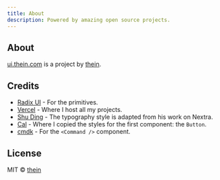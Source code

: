 ```yaml
---
title: About
description: Powered by amazing open source projects.
---
```


## About

[ui.thein.com](https://ui.thein.com) is a project by [thein](https://thein.com).

## Credits

- [Radix UI](https://radix-ui.com) - For the primitives.
- [Vercel](https://vercel.com) - Where I host all my projects.
- [Shu Ding](https://shud.in) - The typography style is adapted from his work on Nextra.
- [Cal](https://cal.com) - Where I copied the styles for the first component: the `Button`.
- [cmdk](https://cmdk.paco.me) - For the `<Command />` component.

## License

MIT © [thein](https://thein.com)
